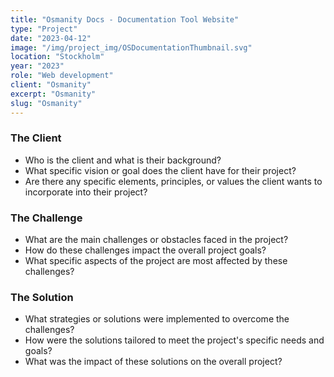 ```yaml
---
title: "Osmanity Docs - Documentation Tool Website"
type: "Project"
date: "2023-04-12"
image: "/img/project_img/OSDocumentationThumbnail.svg"
location: "Stockholm"
year: "2023"
role: "Web development"
client: "Osmanity"
excerpt: "Osmanity"
slug: "Osmanity"
---
```


### The Client

- Who is the client and what is their background?
- What specific vision or goal does the client have for their project?
- Are there any specific elements, principles, or values the client wants to incorporate into their project?

### The Challenge

- What are the main challenges or obstacles faced in the project?
- How do these challenges impact the overall project goals?
- What specific aspects of the project are most affected by these challenges?

### The Solution

- What strategies or solutions were implemented to overcome the challenges?
- How were the solutions tailored to meet the project's specific needs and goals?
- What was the impact of these solutions on the overall project?
